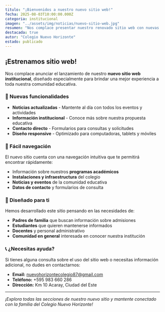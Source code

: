 ```yaml
---
titulo: "¡Bienvenidos a nuestro nuevo sitio web!"
fecha: 2025-08-03T10:00:00.000Z
categoria: institucional
imagen: "../assets/img/noticias/nuevo-sitio-web.jpg"
resumen: "Nos complace presentar nuestro renovado sitio web con nuevas funcionalidades para mantenerte informado sobre todas las actividades de nuestra comunidad educativa."
destacada: true
autor: "Colegio Nuevo Horizonte"
estado: publicado
---
```


## ¡Estrenamos sitio web!

Nos complace anunciar el lanzamiento de nuestro **nuevo sitio web institucional**, diseñado especialmente para brindar una mejor experiencia a toda nuestra comunidad educativa.

### 🌟 Nuevas funcionalidades

- **Noticias actualizadas** - Mantente al día con todos los eventos y actividades
- **Información institucional** - Conoce más sobre nuestra propuesta educativa
- **Contacto directo** - Formularios para consultas y solicitudes
- **Diseño responsive** - Optimizado para computadoras, tablets y móviles

### 📱 Fácil navegación

El nuevo sitio cuenta con una navegación intuitiva que te permitirá encontrar rápidamente:

- Información sobre nuestros **programas académicos**
- **Instalaciones y infraestructura** del colegio
- **Noticias y eventos** de la comunidad educativa
- **Datos de contacto** y formularios de consulta

### 🎯 Diseñado para ti

Hemos desarrollado este sitio pensando en las necesidades de:

- **Padres de familia** que buscan información sobre admisiones
- **Estudiantes** que quieren mantenerse informados
- **Docentes** y personal administrativo
- **Comunidad en general** interesada en conocer nuestra institución

### 📞 ¿Necesitas ayuda?

Si tienes alguna consulta sobre el uso del sitio web o necesitas información adicional, no dudes en contactarnos:

- **Email:** nuevohorizontecolegio87@gmail.com
- **Teléfono:** +595 983 660 286
- **Dirección:** Km 10 Acaray, Ciudad del Este

---

*¡Explora todas las secciones de nuestro nuevo sitio y mantente conectado con la familia del Colegio Nuevo Horizonte!*
